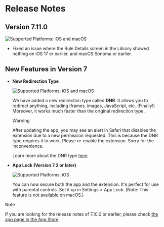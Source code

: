 # Release Notes

## Version 7.11.0

![Supported Platforms: iOS and macOS](https://img.shields.io/badge/Platforms-iOS%20|%20macOS-white)

* Fixed an issue where the Rule Details screen in the Library showed nothing on iOS 17 or earlier, and macOS Sonoma or earlier.

## New Features in Version 7

- **New Redirection Type**

    ![Supported Platforms: iOS and macOS](https://img.shields.io/badge/Platforms-iOS%20|%20macOS-white)

    We have added a new redirection type called **DNR**.
    It allows you to redirect anything, including iframes, images, JavaScript, etc. (Finally!)
    Moreover, it works much faster than the original redirection type.

    > [!WARNING]
    > After updating the app, you may see an alert in Safari that disables the extension due to a new permission requested. This is because the DNR type requires it to work. Please re-enable the extension. Sorry for the inconvenience.

    Learn more about the DNR type [here](rule-settings#type).

- **App Lock (Version 7.2 or later)**

    ![Supported Platforms: iOS](https://img.shields.io/badge/Platforms-iOS-white)
    
    You can now secure both the app and the extension. It's perfect for use with parental controls. Set it up in Settings > App Lock. (Note: This feature is not available on macOS.)

> [!NOTE]
> If you are looking for the release notes of 7.10.0 or earlier, please check [the app page in the App Store](https://apps.apple.com/app/redirect-web-for-safari/id1571283503).
